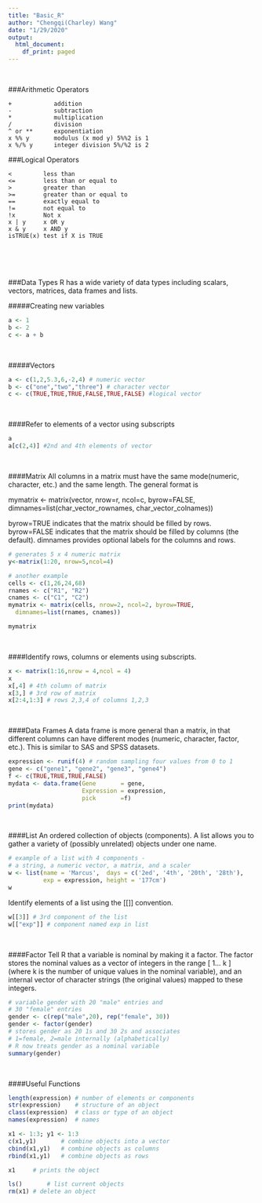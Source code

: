 ```yaml
---
title: "Basic_R"
author: "Chengqi(Charley) Wang"
date: "1/29/2020"
output:
  html_document:
    df_print: paged
---
```

<br/>

###Arithmetic Operators
```
+            addition
-            subtraction
*            multiplication
/            division
^ or **	     exponentiation
x %% y	     modulus (x mod y) 5%%2 is 1
x %/% y	     integer division 5%/%2 is 2
```

###Logical Operators
```
<         less than
<=    	  less than or equal to
>     	  greater than
>=    	  greater than or equal to
==    	  exactly equal to
!=    	  not equal to
!x        Not x
x | y     x OR y
x & y     x AND y
isTRUE(x) test if X is TRUE
```
<br/><br/><br/>

###Data Types
R has a wide variety of data types including scalars, vectors,
matrices, data frames and lists.
<br/>

#####Creating new variables
```r
a <- 1
b <- 2
c <- a + b
```
<br/>

#####Vectors
```r
a <- c(1,2,5.3,6,-2,4) # numeric vector
b <- c("one","two","three") # character vector
c <- c(TRUE,TRUE,TRUE,FALSE,TRUE,FALSE) #logical vector
```
<br/>

####Refer to elements of a vector using subscripts
```r
a
a[c(2,4)] #2nd and 4th elements of vector
```
<br/>

####Matrix
All columns in a matrix must have the same mode(numeric, character, etc.) and the same length. The general format is

mymatrix <- matrix(vector, nrow=r, ncol=c, byrow=FALSE, 
   dimnames=list(char_vector_rownames, char_vector_colnames))

byrow=TRUE indicates that the matrix should be filled by rows. byrow=FALSE indicates that the matrix should be filled by columns (the default). dimnames provides optional labels for the columns and rows.

```r
# generates 5 x 4 numeric matrix 
y<-matrix(1:20, nrow=5,ncol=4)

# another example
cells <- c(1,26,24,68)
rnames <- c("R1", "R2")
cnames <- c("C1", "C2") 
mymatrix <- matrix(cells, nrow=2, ncol=2, byrow=TRUE,
  dimnames=list(rnames, cnames))

mymatrix
```
<br/>

####Identify rows, columns or elements using subscripts.
```r
x <- matrix(1:16,nrow = 4,ncol = 4)
x
x[,4] # 4th column of matrix
x[3,] # 3rd row of matrix 
x[2:4,1:3] # rows 2,3,4 of columns 1,2,3
```
<br/>

####Data Frames
A data frame is more general than a matrix, in that different columns can have different modes (numeric, character, factor, etc.). This is similar to SAS and SPSS datasets.
```r
expression <- runif(4) # random sampling four values from 0 to 1
gene <- c("gene1", "gene2", "gene3", "gene4")
f <- c(TRUE,TRUE,TRUE,FALSE)
mydata <- data.frame(Gene       = gene, 
                     Expression = expression, 
                     pick       =f)
print(mydata)
```
<br/>

####List
An ordered collection of objects (components). A list allows you to gather a variety of (possibly unrelated) objects under one name.
```r
# example of a list with 4 components - 
# a string, a numeric vector, a matrix, and a scaler 
w <- list(name = 'Marcus',  days = c('2ed', '4th', '20th', '28th'),
          exp = expression, height = '177cm')
w
```
Identify elements of a list using the [[]] convention.
```r
w[[3]] # 3rd component of the list
w[["exp"]] # component named exp in list
```
<br/>

####Factor
Tell R that a variable is nominal by making it a factor. The factor stores the nominal values as a vector of integers in the range [ 1... k ] (where k is the number of unique values in the nominal variable), and an internal vector of character strings (the original values) mapped to these integers.
```r
# variable gender with 20 "male" entries and 
# 30 "female" entries 
gender <- c(rep("male",20), rep("female", 30)) 
gender <- factor(gender) 
# stores gender as 20 1s and 30 2s and associates
# 1=female, 2=male internally (alphabetically)
# R now treats gender as a nominal variable 
summary(gender)
```
<br/>

####Useful Functions
```r
length(expression) # number of elements or components
str(expression)    # structure of an object 
class(expression)  # class or type of an object
names(expression)  # names

x1 <- 1:3; y1 <- 1:3
c(x1,y1)       # combine objects into a vector
cbind(x1,y1)   # combine objects as columns
rbind(x1,y1)   # combine objects as rows 

x1     # prints the object

ls()       # list current objects
rm(x1) # delete an object


```

